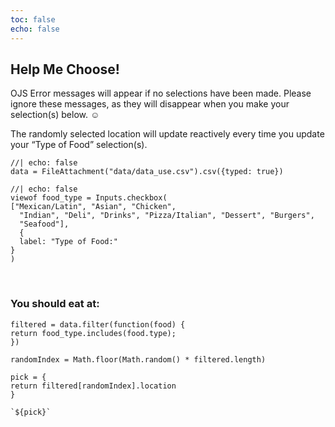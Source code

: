 ```yaml
---
toc: false
echo: false
---
```


::: {.column-page}
# Help Me Choose!

::: {.callout-tip}
OJS Error messages will appear if no selections have been made. Please ignore these messages, as they will disappear when you make your selection(s) below. ☺

The randomly selected location will  update reactively every time you update your "Type of Food" selection(s).
:::

```ojs
//| echo: false
data = FileAttachment("data/data_use.csv").csv({typed: true})
```

```ojs
//| echo: false
viewof food_type = Inputs.checkbox(
["Mexican/Latin", "Asian", "Chicken",
  "Indian", "Deli", "Drinks", "Pizza/Italian", "Dessert", "Burgers",
  "Seafood"],
  {
  label: "Type of Food:"
}
)
```

</br>

### You should eat at:

```ojs

filtered = data.filter(function(food) {
return food_type.includes(food.type);
})

randomIndex = Math.floor(Math.random() * filtered.length)

pick = {
return filtered[randomIndex].location
}

`${pick}`

```

:::
